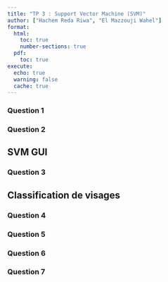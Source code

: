 ```yaml
---
title: "TP 3 : Support Vector Machine (SVM)"
author: ["Hachem Reda Riwa", "El Mazzouji Wahel"]
format:
  html:
    toc: true
    number-sections: true
  pdf:
    toc: true
execute:
  echo: true
  warning: false
  cache: true
---
```


### Question 1

### Question 2

## SVM GUI

### Question 3

## Classification de visages

### Question 4

### Question 5

### Question 6

### Question 7